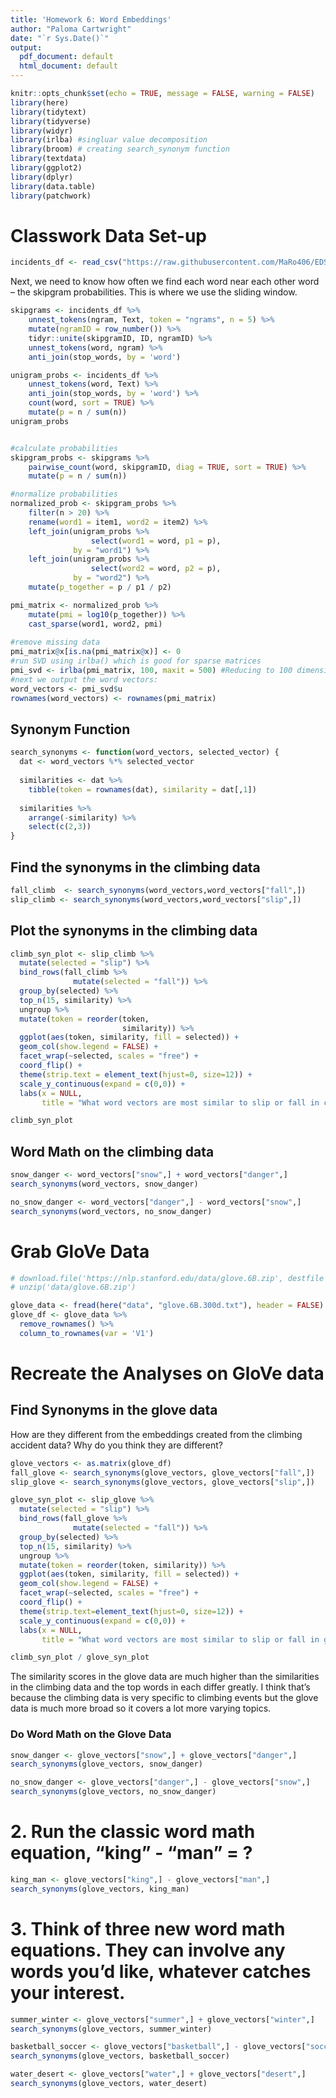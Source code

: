 ```yaml
---
title: 'Homework 6: Word Embeddings'
author: "Paloma Cartwright"
date: "`r Sys.Date()`"
output:
  pdf_document: default
  html_document: default
---
```


```r
knitr::opts_chunk$set(echo = TRUE, message = FALSE, warning = FALSE)
library(here)
library(tidytext)
library(tidyverse)
library(widyr)
library(irlba) #singluar value decomposition
library(broom) # creating search_synonym function
library(textdata)
library(ggplot2)
library(dplyr)
library(data.table)
library(patchwork)
```

# Classwork Data Set-up

```r
incidents_df <- read_csv("https://raw.githubusercontent.com/MaRo406/EDS_231-text-sentiment/825b159b6da4c7040ce8295b9eae2fbbe9991ffd/dat/climbing_report_text.csv")
```

Next, we need to know how often we find each word near each other word -- the skipgram probabilities. This is where we use the sliding window.

```r
skipgrams <- incidents_df %>%
    unnest_tokens(ngram, Text, token = "ngrams", n = 5) %>%
    mutate(ngramID = row_number()) %>% 
    tidyr::unite(skipgramID, ID, ngramID) %>%
    unnest_tokens(word, ngram) %>%
    anti_join(stop_words, by = 'word')

unigram_probs <- incidents_df %>%
    unnest_tokens(word, Text) %>%
    anti_join(stop_words, by = 'word') %>%
    count(word, sort = TRUE) %>%
    mutate(p = n / sum(n)) 
unigram_probs 


#calculate probabilities
skipgram_probs <- skipgrams %>%
    pairwise_count(word, skipgramID, diag = TRUE, sort = TRUE) %>%
    mutate(p = n / sum(n))

#normalize probabilities
normalized_prob <- skipgram_probs %>%
    filter(n > 20) %>%
    rename(word1 = item1, word2 = item2) %>%
    left_join(unigram_probs %>%
                  select(word1 = word, p1 = p),
              by = "word1") %>%
    left_join(unigram_probs %>%
                  select(word2 = word, p2 = p),
              by = "word2") %>%
    mutate(p_together = p / p1 / p2)

```

```r
pmi_matrix <- normalized_prob %>%
    mutate(pmi = log10(p_together)) %>%
    cast_sparse(word1, word2, pmi)
 
#remove missing data
pmi_matrix@x[is.na(pmi_matrix@x)] <- 0
#run SVD using irlba() which is good for sparse matrices
pmi_svd <- irlba(pmi_matrix, 100, maxit = 500) #Reducing to 100 dimensions
#next we output the word vectors:
word_vectors <- pmi_svd$u
rownames(word_vectors) <- rownames(pmi_matrix)
```

## Synonym Function 

```r
search_synonyms <- function(word_vectors, selected_vector) {
  dat <- word_vectors %*% selected_vector
  
  similarities <- dat %>%
    tibble(token = rownames(dat), similarity = dat[,1])
  
  similarities %>%
    arrange(-similarity) %>%
    select(c(2,3))
}
```

## Find the synonyms in the climbing data 

```r
fall_climb  <- search_synonyms(word_vectors,word_vectors["fall",])
slip_climb <- search_synonyms(word_vectors,word_vectors["slip",])
```

## Plot the synonyms in the climbing data 

```r
climb_syn_plot <- slip_climb %>%
  mutate(selected = "slip") %>%
  bind_rows(fall_climb %>%
              mutate(selected = "fall")) %>%
  group_by(selected) %>%
  top_n(15, similarity) %>%
  ungroup %>%
  mutate(token = reorder(token, 
                         similarity)) %>%
  ggplot(aes(token, similarity, fill = selected)) +
  geom_col(show.legend = FALSE) +
  facet_wrap(~selected, scales = "free") +
  coord_flip() +
  theme(strip.text = element_text(hjust=0, size=12)) +
  scale_y_continuous(expand = c(0,0)) +
  labs(x = NULL, 
       title = "What word vectors are most similar to slip or fall in climbing data?")

climb_syn_plot
```

## Word Math on the climbing data 

```r
snow_danger <- word_vectors["snow",] + word_vectors["danger",] 
search_synonyms(word_vectors, snow_danger)

no_snow_danger <- word_vectors["danger",] - word_vectors["snow",] 
search_synonyms(word_vectors, no_snow_danger)
```

# Grab GloVe Data 

```r
# download.file('https://nlp.stanford.edu/data/glove.6B.zip', destfile = 'data/glove.6B.zip')
# unzip('data/glove.6B.zip')

glove_data <- fread(here("data", "glove.6B.300d.txt"), header = FALSE)
glove_df <- glove_data %>%
  remove_rownames() %>%
  column_to_rownames(var = 'V1')
```

# Recreate the Analyses on GloVe data

## Find Synonyms in the glove data

How are they different from the embeddings created from the climbing accident data? Why do you think they are different?

```r
glove_vectors <- as.matrix(glove_df)
fall_glove <- search_synonyms(glove_vectors, glove_vectors["fall",])
slip_glove <- search_synonyms(glove_vectors, glove_vectors["slip",])

```

```r
glove_syn_plot <- slip_glove %>%
  mutate(selected = "slip") %>%
  bind_rows(fall_glove %>%
              mutate(selected = "fall")) %>%
  group_by(selected) %>%
  top_n(15, similarity) %>%
  ungroup %>%
  mutate(token = reorder(token, similarity)) %>%
  ggplot(aes(token, similarity, fill = selected)) +
  geom_col(show.legend = FALSE) +
  facet_wrap(~selected, scales = "free") +
  coord_flip() +
  theme(strip.text=element_text(hjust=0, size=12)) +
  scale_y_continuous(expand = c(0,0)) +
  labs(x = NULL, 
       title = "What word vectors are most similar to slip or fall in glove data?")

```

```r
climb_syn_plot / glove_syn_plot
```

The similarity scores in the glove data are much higher than the similarities in the climbing data and the top words in each differ greatly. I think that's because the climbing data is very specific to climbing events but the glove data is much more broad so it covers a lot more varying topics. 

### Do Word Math on the Glove Data 

```r
snow_danger <- glove_vectors["snow",] + glove_vectors["danger",] 
search_synonyms(glove_vectors, snow_danger)

no_snow_danger <- glove_vectors["danger",] - glove_vectors["snow",] 
search_synonyms(glove_vectors, no_snow_danger)
```

# 2. Run the classic word math equation, “king” - “man” = ?

```r
king_man <- glove_vectors["king",] - glove_vectors["man",] 
search_synonyms(glove_vectors, king_man)
```


# 3. Think of three new word math equations. They can involve any words you’d like, whatever catches your interest.

```r
summer_winter <- glove_vectors["summer",] + glove_vectors["winter",] 
search_synonyms(glove_vectors, summer_winter)
```

```r
basketball_soccer <- glove_vectors["basketball",] - glove_vectors["soccer",] 
search_synonyms(glove_vectors, basketball_soccer)
```

```r
water_desert <- glove_vectors["water",] + glove_vectors["desert",] 
search_synonyms(glove_vectors, water_desert)
```






